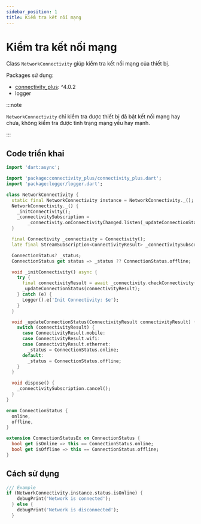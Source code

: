 ```yaml
---
sidebar_position: 1
title: Kiểm tra kết nối mạng
---
```


# Kiểm tra kết nối mạng

Class `NetworkConnectivity` giúp kiểm tra kết nối mạng của thiết bị.

Packages sử dụng:
- [connectivity_plus](https://pub.dev/packages/connectivity_plus): ^4.0.2
- logger

:::note

`NetworkConnectivity` chỉ kiểm tra được thiết bị đã bật kết nối mạng hay chưa, không kiểm tra được tình trạng mạng yếu hay mạnh.

:::

## Code triển khai

```dart title="network_connectivity.dart"
import 'dart:async';

import 'package:connectivity_plus/connectivity_plus.dart';
import 'package:logger/logger.dart';

class NetworkConnectivity {
  static final NetworkConnectivity instance = NetworkConnectivity._();
  NetworkConnectivity._() {
    _initConnectivity();
    _connectivitySubscription =
        _connectivity.onConnectivityChanged.listen(_updateConnectionStatus);
  }

  final Connectivity _connectivity = Connectivity();
  late final StreamSubscription<ConnectivityResult> _connectivitySubscription;

  ConnectionStatus? _status;
  ConnectionStatus get status => _status ?? ConnectionStatus.offline;

  void _initConnectivity() async {
    try {
      final connectivityResult = await _connectivity.checkConnectivity();
      _updateConnectionStatus(connectivityResult);
    } catch (e) {
      Logger().e('Init Connectivity: $e');
    }
  }

  void _updateConnectionStatus(ConnectivityResult connectivityResult) {
    switch (connectivityResult) {
      case ConnectivityResult.mobile:
      case ConnectivityResult.wifi:
      case ConnectivityResult.ethernet:
        _status = ConnectionStatus.online;
      default:
        _status = ConnectionStatus.offline;
    }
  }

  void dispose() {
    _connectivitySubscription.cancel();
  }
}

enum ConnectionStatus {
  online,
  offline,
}

extension ConnectionStatusEx on ConnectionStatus {
  bool get isOnline => this == ConnectionStatus.online;
  bool get isOffline => this == ConnectionStatus.offline;
}
```

## Cách sử dụng

```dart
/// Example
if (NetworkConnectivity.instance.status.isOnline) {
    debugPrint('Network is connected');
  } else {
    debugPrint('Network is disconnected');
  }
```